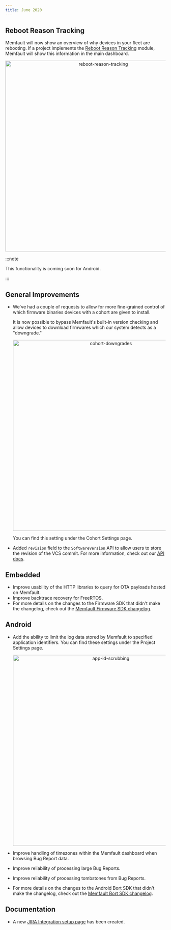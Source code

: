 ```yaml
---
title: June 2020
---
```


## Reboot Reason Tracking

Memfault will now show an overview of why devices in your fleet are rebooting.
If a project implements the
[Reboot Reason Tracking](https://mflt.io//reboot-reasons) module, Memfault will
show this information in the main dashboard.

<p align="center">
  <img
    width="600"
    src="/img/blog/2020-06-30-reboot-reason-tracking.png"
    alt="reboot-reason-tracking"
  />
</p>

:::note

This functionality is coming soon for Android.

:::

<!-- truncate -->

## General Improvements

- We've had a couple of requests to allow for more fine-grained control of which
  firmware binaries devices with a cohort are given to install.

  It is now possible to bypass Memfault's built-in version checking and allow
  devices to download firmwares which our system detects as a "downgrade."

  <p align="center">
    <img
      width="600"
      src="/img/blog/2020-06-30-cohort-downgrades.png"
      alt="cohort-downgrades"
    />
  </p>

  You can find this setting under the Cohort Settings page.

- Added `revision` field to the `SoftwareVersion` API to allow users to store
  the revision of the VCS commit. For more information, check out our
  [API docs](https://api-docs.memfault.com/?version=latest#850ef085-cce1-4b78-9052-9146c8ba02fb).

## Embedded

- Improve usability of the HTTP libraries to query for OTA payloads hosted on
  Memfault.
- Improve backtrace recovery for FreeRTOS.
- For more details on the changes to the Firmware SDK that didn't make the
  changelog, check out the
  [Memfault Firmware SDK changelog](https://github.com/memfault/memfault-firmware-sdk/blob/master/CHANGES.md).

## Android

- Add the ability to limit the log data stored by Memfault to specified
  application identifiers. You can find these settings under the Project
  Settings page.

  <p align="center">
    <img
      width="600"
      src="/img/blog/2020-06-30-app-id-scrubbing.png"
      alt="app-id-scrubbing"
    />
  </p>

- Improve handling of timezones within the Memfault dashboard when browsing Bug
  Report data.
- Improve reliability of processing large Bug Reports.
- Improve reliability of processing tombstones from Bug Reports.
- For more details on the changes to the Android Bort SDK that didn't make the
  changelog, check out the
  [Memfault Bort SDK changelog](https://github.com/memfault/bort/blob/master/CHANGELOG.md).

## Documentation

- A new [JIRA Integration setup page](https://mflt.io/jira-integration) has been
  created.
